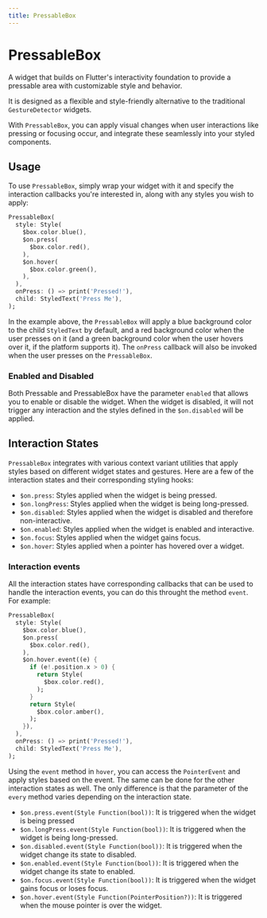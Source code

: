 ```yaml
---
title: PressableBox
---
```


# PressableBox

A widget that builds on Flutter's interactivity foundation to provide a pressable area with customizable style and behavior.

It is designed as a flexible and style-friendly alternative to the traditional `GestureDetector` widgets.

With `PressableBox`, you can apply visual changes when user interactions like pressing or focusing occur, and integrate these seamlessly into your styled components.

## Usage

To use `PressableBox`, simply wrap your widget with it and specify the interaction callbacks you're interested in, along with any styles you wish to apply:

```dart
PressableBox(
  style: Style(
    $box.color.blue(),
    $on.press(
      $box.color.red(),
    ),
    $on.hover(
      $box.color.green(),
    ),
  ),
  onPress: () => print('Pressed!'),
  child: StyledText('Press Me'),
);
```

In the example above, the `PressableBox` will apply a blue background color to the child `StyledText` by default, and a red background color when the user presses on it (and a green background color when the user hovers over it, if the platform supports it). The `onPress` callback will also be invoked when the user presses on the `PressableBox`.

### Enabled and Disabled 

Both Pressable and PressableBox have the parameter `enabled` that allows you to enable or disable the widget. When the widget is disabled, it will not trigger any interaction and the styles defined in the `$on.disabled` will be applied. 

## Interaction States

`PressableBox` integrates with various context variant utilities that apply styles based on different widget states and gestures. Here are a few of the interaction states and their corresponding styling hooks:

- `$on.press`: Styles applied when the widget is being pressed.
- `$on.longPress`: Styles applied when the widget is being long-pressed.
- `$on.disabled`: Styles applied when the widget is disabled and therefore non-interactive.
- `$on.enabled`: Styles applied when the widget is enabled and interactive.
- `$on.focus`: Styles applied when the widget gains focus.
- `$on.hover`: Styles applied when a pointer has hovered over a widget.

### Interaction events

All the interaction states have corresponding callbacks that can be used to handle the interaction events, you can do this throught the method `event`. For example:

```dart
PressableBox(
  style: Style(
    $box.color.blue(),
    $on.press(
      $box.color.red(),
    ),
    $on.hover.event((e) {
      if (e!.position.x > 0) {
        return Style(
          $box.color.red(),
        );
      }
      return Style(
        $box.color.amber(),
      );
    }),
  ),
  onPress: () => print('Pressed!'),
  child: StyledText('Press Me'),
);

```

Using the `event` method in `hover`, you can access the `PointerEvent` and apply styles based on the event. The same can be done for the other interaction states as well. The only difference is that the parameter of the `every` method varies depending on the interaction state.

- `$on.press.event(Style Function(bool))`: It is triggered when the widget is being pressed
- `$on.longPress.event(Style Function(bool))`: It is triggered when the widget is being long-pressed.
- `$on.disabled.event(Style Function(bool))`: It is triggered when the widget change its state to disabled.
- `$on.enabled.event(Style Function(bool))`: It is triggered when the widget change its state to enabled.
- `$on.focus.event(Style Function(bool))`: It is triggered when the widget gains focus or loses focus.
- `$on.hover.event(Style Function(PointerPosition?))`: It is triggered when the mouse pointer is over the widget.
